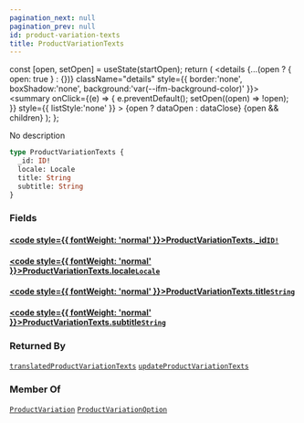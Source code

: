 ```yaml
---
pagination_next: null
pagination_prev: null
id: product-variation-texts
title: ProductVariationTexts
---
```









  const [open, setOpen] = useState(startOpen);
  return (
    <details {...(open ? { open: true } : {})} className="details" style={{ border:'none', boxShadow:'none', background:'var(--ifm-background-color)' }}>
      <summary
        onClick={(e) => {
          e.preventDefault();
          setOpen((open) => !open);
        }}
        style={{ listStyle:'none' }}
      >
      {open ? dataOpen : dataClose}
      </summary>
      {open && children}
    </details>
  );
};








No description


```graphql
type ProductVariationTexts {
  _id: ID!
  locale: Locale
  title: String
  subtitle: String
}
```




### Fields

#### [<code style={{ fontWeight: 'normal' }}>ProductVariationTexts.<b>_id</b></code>](#)<Bullet />[`ID!`](/types/scalars/id.mdx) <Badge class="badge badge--secondary" text="non-null"/> <Badge class="badge badge--secondary" text="scalar"/> 



#### [<code style={{ fontWeight: 'normal' }}>ProductVariationTexts.<b>locale</b></code>](#)<Bullet />[`Locale`](/types/scalars/locale.mdx) <Badge class="badge badge--secondary" text="scalar"/> 



#### [<code style={{ fontWeight: 'normal' }}>ProductVariationTexts.<b>title</b></code>](#)<Bullet />[`String`](/types/scalars/string.mdx) <Badge class="badge badge--secondary" text="scalar"/> 



#### [<code style={{ fontWeight: 'normal' }}>ProductVariationTexts.<b>subtitle</b></code>](#)<Bullet />[`String`](/types/scalars/string.mdx) <Badge class="badge badge--secondary" text="scalar"/> 







### Returned By

[`translatedProductVariationTexts`](/operations/queries/translated-product-variation-texts.mdx)  <Badge class="badge badge--secondary" text="query"/><Bullet />[`updateProductVariationTexts`](/operations/mutations/update-product-variation-texts.mdx)  <Badge class="badge badge--secondary" text="mutation"/>

### Member Of

[`ProductVariation`](/types/objects/product-variation.mdx)  <Badge class="badge badge--secondary" text="object"/><Bullet />[`ProductVariationOption`](/types/objects/product-variation-option.mdx)  <Badge class="badge badge--secondary" text="object"/>

